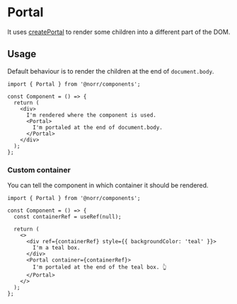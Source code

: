 # Portal

It uses [createPortal](https://react.dev/reference/react-dom/createPortal)
to render some children into a different part of the DOM.

## Usage

Default behaviour is to render the children at the end of `document.body`.

```tsx copy
import { Portal } from '@norr/components';

const Component = () => {
  return (
    <div>
      I'm rendered where the component is used.
      <Portal>
        I'm portaled at the end of document.body.
      </Portal>
    </div>
  );
};
```

### Custom container

You can tell the component in which container it should be rendered.

```tsx copy
import { Portal } from '@norr/components';

const Component = () => {
  const containerRef = useRef(null);

  return (
    <>
      <div ref={containerRef} style={{ backgroundColor: 'teal' }}>
        I'm a teal box.
      </div>
      <Portal container={containerRef}>
        I'm portaled at the end of the teal box. 👆
      </Portal>
    </>
  );
};
```
